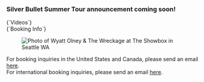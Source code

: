 
<Banner />

<Container>

<!-- Landing page content
<p className="text-center">
  Welcome to Seattle
</p>
-->

<!-- Call to action
<p className="text-center">
  <a class="gtm-button" href="#" rel="external">
    Learn More
  </a>
</p>
-->

<ReleasesV2 releases={props.releases} locale="en-US" />

<ShowsV2 shows={props.shows} locale="en-US" />
<div id="special-announcement" className="text-center">
  <h3>Silver Bullet Summer Tour announcement coming soon!</h3>
  <p/>
</div>

<div id="videos">
  <LandingSectionTitle>{`Videos`}</LandingSectionTitle>
</div>

<!-- Silver Bullet -->
<Youtube url="https://www.youtube.com/watch?v=_nNYBsqWMV0" />

<!-- Welcome to Seattle -->
<Youtube url="https://www.youtube.com/watch?v=G4qpFCWK6k8" />

<!-- Off the Wagon -->
<Youtube url="https://www.youtube.com/watch?v=wti7xEgNxeA" />

<!-- Embed Youtube video -->
<!-- <Youtube url="https://www.youtube.com/watch?v=GBUCmMxmup0" /> -->

<!-- Embed Spotify and Soundcloud tracks -->
<!-- https://open.spotify.com/track/4uLU6hMCjMI75M1A2tKUQC -->

<div id="booking-info" className="text-center">
  <LandingSectionTitle>{`Booking Info`}</LandingSectionTitle>

  <figure>
    <img src="images/featured/live-at-the-showbox-seattle-wa-2017.06.03-00.jpeg" alt="Photo of Wyatt Olney & The Wreckage at The Showbox in Seattle WA" />
  </figure>

  <p />
  For booking inquiries in the United States and Canada, please send an email <a href="mailto:wyattolney@gmail.com">here</a>.
  <br />
  For international booking inquiries, please send an email <a href="mailto:wyattolneymusic@gmail.com">here</a>.
  <p />
  <Subscribe />
</div>

</Container>

